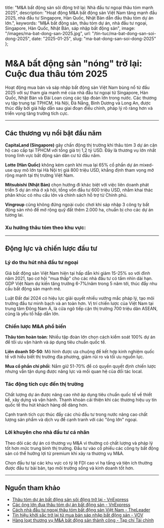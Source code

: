   title: "M&A bất động sản sôi động trở lại: Nhà đầu tư ngoại thâu tóm mạnh 2025",
  description: "Hoạt động M&A bất động sản Việt Nam tăng mạnh đầu 2025, nhà đầu tư Singapore, Hàn Quốc, Nhật Bản dẫn đầu thâu tóm dự án lớn.",
  keywords: "M&A bất động sản, thâu tóm dự án, nhà đầu tư ngoại, Singapore, Hàn Quốc, Nhật Bản, sáp nhập bất động sản",
  image: "/images/ma-bat-dong-san-2025.jpg",
  url: "/tin-tuc/ma-bat-dong-san-soi-dong-2025",
  date: "2025-01-25",
  slug: "ma-bat-dong-san-soi-dong-2025"
};

# M&A bất động sản "nóng" trở lại: Cuộc đua thâu tóm 2025

Hoạt động mua bán và sáp nhập bất động sản Việt Nam bùng nổ từ đầu 2025 với sự tham gia mạnh mẽ của nhà đầu tư ngoại từ Singapore, Hàn Quốc, Nhật Bản và Đài Loan cùng các tập đoàn lớn trong nước. Các thương vụ tập trung tại TPHCM, Hà Nội, Đà Nẵng, Bình Dương và Long An, được thúc đẩy bởi giá hấp dẫn sau giai đoạn điều chỉnh, pháp lý rõ ràng hơn và triển vọng tăng trưởng tích cực.

---

## Các thương vụ nổi bật đầu năm

**CapitaLand (Singapore)** gây chấn động thị trường khi thâu tóm 3 dự án căn hộ cao cấp tại TPHCM với tổng giá trị 1,2 tỷ USD. Đây là thương vụ lớn nhất trong lĩnh vực bất động sản dân cư từ đầu năm.

**Lotte (Hàn Quốc)** không kém cạnh khi mua lại 65% cổ phần dự án mixed-use quy mô lớn tại Hà Nội trị giá 800 triệu USD, khẳng định tham vọng mở rộng mạnh tại thị trường Việt Nam.

**Mitsubishi (Nhật Bản)** chọn hướng đi khác biệt với việc liên doanh phát triển 5 dự án nhà ở xã hội, tổng vốn đầu tư 600 triệu USD, nhằm khai thác phân khúc có nhu cầu lớn và chính sách hỗ trợ từ Chính phủ.

**Vingroup** cũng không đứng ngoài cuộc chơi khi sáp nhập 3 công ty bất động sản nhỏ để mở rộng quỹ đất thêm 2.000 ha, chuẩn bị cho các dự án tương lai.

### Xu hướng thâu tóm theo khu vực:

<Table data={{
  headers: ["Khu vực", "Giá trị M&A (USD)", "Nhà đầu tư dẫn đầu", "Phân khúc ưu tiên"],
  rows: [
    ["TPHCM", "2,8 tỷ", "Singapore, Hàn Quốc", "Căn hộ cao cấp, office"],
    ["Hà Nội", "1,9 tỷ", "Nhật Bản, Đài Loan", "Mixed-use, shophouse"],
    ["Đà Nẵng", "650 triệu", "Singapore, Malaysia", "Resort, condotel"],
    ["Bình Dương", "1,1 tỷ", "Hàn Quốc, Trung Quốc", "Khu công nghiệp, nhà ở"]
  ]
}} />

---

## Động lực và chiến lược đầu tư

### Lý do thu hút nhà đầu tư ngoại
Giá bất động sản Việt Nam hiện tại hấp dẫn khi giảm 15-25% so với đỉnh năm 2021, tạo cơ hội "mua thấp" cho các nhà đầu tư có tầm nhìn dài hạn. GDP Việt Nam dự kiến tăng trưởng 6-7%/năm trong 5 năm tới, thúc đẩy nhu cầu bất động sản mạnh mẽ.

Luật Đất đai 2024 có hiệu lực giải quyết nhiều vướng mắc pháp lý, tạo môi trường đầu tư minh bạch và an toàn hơn. Vị trí chiến lược của Việt Nam tại trung tâm Đông Nam Á, là cửa ngõ tiếp cận thị trường 700 triệu dân ASEAN, cũng là yếu tố hấp dẫn lớn.

### Chiến lược M&A phổ biến
**Thâu tóm hoàn toàn**: Nhiều tập đoàn lớn chọn cách kiểm soát 100% dự án để tối ưu vận hành và áp dụng tiêu chuẩn quốc tế.

**Liên doanh 50-50**: Mô hình được ưa chuộng để kết hợp kinh nghiệm quốc tế với hiểu biết thị trường địa phương, giảm rủi ro và tối ưu nguồn lực.

**Mua cổ phần chi phối**: Nắm giữ 51-70% để có quyền quyết định chiến lược nhưng vẫn tận dụng được năng lực và mối quan hệ của đối tác local.

### Tác động tích cực đến thị trường
Chất lượng dự án được nâng cao nhờ áp dụng tiêu chuẩn quốc tế về thiết kế, xây dựng và vận hành. Thanh khoản cải thiện khi các thương hiệu uy tín quốc tế thu hút khách hàng dễ dàng hơn.

Cạnh tranh tích cực thúc đẩy các chủ đầu tư trong nước nâng cao chất lượng sản phẩm và dịch vụ để cạnh tranh với các "ông lớn" ngoại.

### Lời khuyên cho nhà đầu tư cá nhân
Theo dõi các dự án có thương vụ M&A vì thường có chất lượng và pháp lý tốt hơn mức trung bình thị trường. Đầu tư vào cổ phiếu các công ty bất động sản có thể hưởng lợi từ premium khi xảy ra thương vụ M&A.

Chọn đầu tư tại các khu vực có tỷ lệ FDI cao vì hạ tầng và tiện ích thường được đầu tư bài bản, tạo môi trường sống và kinh doanh tốt hơn.

---

## Nguồn tham khảo

- [Thâu tóm dự án bất động sản sôi động trở lại - VnExpress](https://vnexpress.net/thau-tom-du-an-bat-dong-san-soi-dong-tro-lai-4805531.html)
- [Các ông lớn đua thâu tóm dự án bất động sản - VnExpress](https://vnexpress.net/cac-ong-lon-dua-thau-tom-du-an-bat-dong-san-4914400.html)
- [Cách nhà đầu tư ngoại thâu tóm bất động sản Việt Nam - TheLeader](https://theleader.vn/cach-nha-dau-tu-ngoai-thau-tom-bat-dong-san-viet-nam-d5531.html)
- [Tín hiệu khởi sắc trở lại từ mua bán sáp nhập bất động sản - VOV](https://vov.vn/kinh-te/tin-hieu-khoi-sac-tro-lai-tu-mua-ban-sap-nhap-bat-dong-san-post1140060.vov)
- [Hàng loạt thương vụ M&A bất động sản thành công - Tạp chí Tài chính](https://tapchitaichinh.vn/hang-loat-thuong-vu-ma-bat-dong-san-thanh-cong.html) 